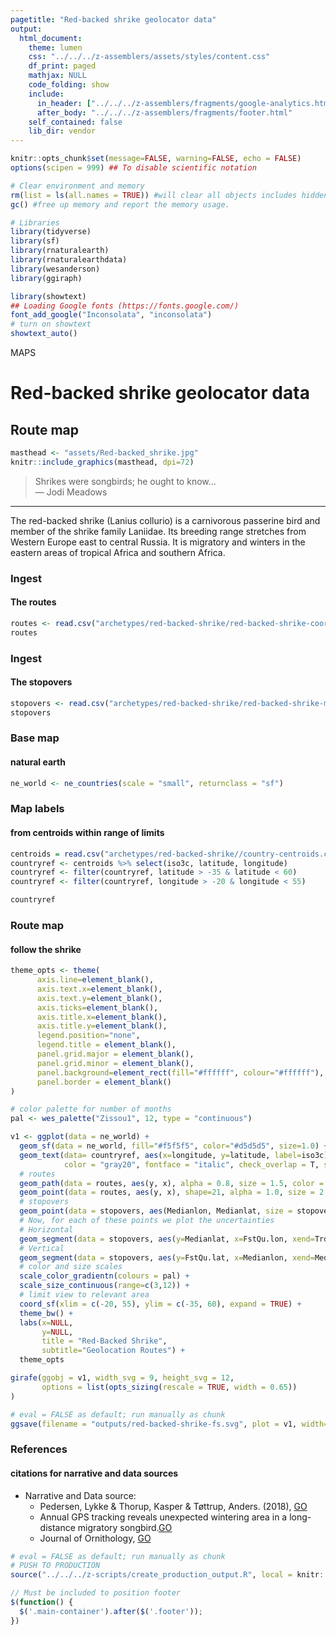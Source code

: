 ```yaml
---
pagetitle: "Red-backed shrike geolocator data"
output: 
  html_document:
    theme: lumen
    css: "../../../z-assemblers/assets/styles/content.css"
    df_print: paged
    mathjax: NULL
    code_folding: show
    include:
      in_header: ["../../../z-assemblers/fragments/google-analytics.html", "../../../z-assemblers/fragments/header.html"]
      after_body: "../../../z-assemblers/fragments/footer.html"
    self_contained: false
    lib_dir: vendor
---
```


```r

knitr::opts_chunk$set(message=FALSE, warning=FALSE, echo = FALSE)
options(scipen = 999) ## To disable scientific notation

# Clear environment and memory
rm(list = ls(all.names = TRUE)) #will clear all objects includes hidden objects.
gc() #free up memory and report the memory usage.

# Libraries
library(tidyverse)
library(sf)
library(rnaturalearth)
library(rnaturalearthdata)
library(wesanderson)
library(ggiraph)

library(showtext)
## Loading Google fonts (https://fonts.google.com/)
font_add_google("Inconsolata", "inconsolata")
# turn on showtext
showtext_auto()

```

<div class="activity">
MAPS
</div>

# Red-backed shrike geolocator data
## Route map

```r

masthead <- "assets/Red-backed_shrike.jpg"
knitr::include_graphics(masthead, dpi=72)

```

> Shrikes were songbirds; he ought to know...\
--- Jodi Meadows\

***

The red-backed shrike (Lanius collurio) is a carnivorous passerine bird and member of the shrike family Laniidae. Its breeding range stretches from Western Europe east to central Russia. It is migratory and winters in the eastern areas of tropical Africa and southern Africa.

### Ingest
#### The routes

```r

routes <- read.csv("archetypes/red-backed-shrike/red-backed-shrike-coords.csv", header = TRUE)
routes

```

### Ingest
#### The stopovers


```r

stopovers <- read.csv("archetypes/red-backed-shrike/red-backed-shrike-main-stopovers.csv", header = TRUE)
stopovers

```


### Base map
#### natural earth


```r

ne_world <- ne_countries(scale = "small", returnclass = "sf")

```


### Map labels
#### from centroids within range of limits


```r

centroids = read.csv("archetypes/red-backed-shrike//country-centroids.csv", header = TRUE, stringsAsFactors = FALSE, as.is=T)
countryref <- centroids %>% select(iso3c, latitude, longitude)
countryref <- filter(countryref, latitude > -35 & latitude < 60)
countryref <- filter(countryref, longitude > -20 & longitude < 55)

countryref

```


### Route map
#### follow the shrike


```r

theme_opts <- theme(
      axis.line=element_blank(),
      axis.text.x=element_blank(),
      axis.text.y=element_blank(),
      axis.ticks=element_blank(),
      axis.title.x=element_blank(),
      axis.title.y=element_blank(),
      legend.position="none",
      legend.title = element_blank(),
      panel.grid.major = element_blank(),
      panel.grid.minor = element_blank(),
      panel.background=element_rect(fill="#ffffff", colour="#ffffff"),
      panel.border = element_blank()
)

# color palette for number of months
pal <- wes_palette("Zissou1", 12, type = "continuous")

v1 <- ggplot(data = ne_world) +
  geom_sf(data = ne_world, fill="#f5f5f5", color="#d5d5d5", size=1.0) +
  geom_text(data= countryref, aes(x=longitude, y=latitude, label=iso3c),
            color = "gray20", fontface = "italic", check_overlap = T, size = 2) +
  # routes
  geom_path(data = routes, aes(y, x), alpha = 0.8, size = 1.5, color = "#666666" ) + 
  geom_point(data = routes, aes(y, x), shape=21, alpha = 1.0, size = 2.0, fill = "#ffffff", color = "#666666") +
  # stopovers
  geom_point(data = stopovers, aes(Medianlon, Medianlat, size = stopover_duration, color = Main_month), alpha = 0.9) +
  # Now, for each of these points we plot the uncertainties
  # Horizontal
  geom_segment(data = stopovers, aes(y=Medianlat, x=FstQu.lon, xend=TrdQu.lon, yend=Medianlat), size = 0.5) +
  # Vertical
  geom_segment(data = stopovers, aes(y=FstQu.lat, x=Medianlon, xend=Medianlon, yend=TrdQu.lat), size = 0.5) +
  # color and size scales
  scale_color_gradientn(colours = pal) + 
  scale_size_continuous(range=c(3,12)) +
  # limit view to relevant area
  coord_sf(xlim = c(-20, 55), ylim = c(-35, 60), expand = TRUE) +
  theme_bw() +
  labs(x=NULL,
       y=NULL,
       title = "Red-Backed Shrike", 
       subtitle="Geolocation Routes") +
  theme_opts

girafe(ggobj = v1, width_svg = 9, height_svg = 12,
       options = list(opts_sizing(rescale = TRUE, width = 0.65))
)

```


```r

# eval = FALSE as default; run manually as chunk
ggsave(filename = "outputs/red-backed-shrike-fs.svg", plot = v1, width=9, height=12)

```


### References
#### citations for narrative and data sources

* Narrative and Data source: 
  + Pedersen, Lykke & Thorup, Kasper & Tøttrup, Anders. (2018), [GO](https://core.ac.uk/download/pdf/269314309.pdf){target="_blank"} 
  + Annual GPS tracking reveals unexpected wintering area in a long-distance migratory songbird.[GO](https://link.springer.com/article/10.1007/s10336-018-1610-8){target="_blank"} 
  + Journal of Ornithology, [GO](https://www.springer.com/journal/10336){target="_blank"} 

```r

# eval = FALSE as default; run manually as chunk
# PUSH TO PRODUCTION
source("../../../z-scripts/create_production_output.R", local = knitr::knit_global())

```


```js

// Must be included to position footer
$(function() {
  $('.main-container').after($('.footer'));
})

```
